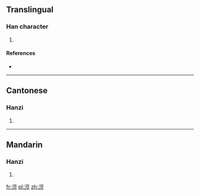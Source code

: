 ==Translingual==

===Han character===
{{Han char|rn=85|rad=水|as=07|sn=10|four=31118|canj=EMRT}}

# {{defn|Han|sort=水07}}

====References====
* {{Han ref|kx=0624.040|dkj=17468|dj=1021.190|hdz=31620.020|uh=6D62|ud=28002|bh=D24D|bd=53837}}

----

==Cantonese==

===Hanzi===
{{yue-hanzi|jyut=|y=dau6}}

# {{defn|lang=yue|sort=水07}}

----

==Mandarin==

===Hanzi===
{{cmn-hanzi|pin=[[dòu]] ([[dou4]])|wg=tou<sup>4</sup>}}

# {{defn|lang=cmn|sort=水07}}

[[fr:浢]]
[[pl:浢]]
[[zh:浢]]